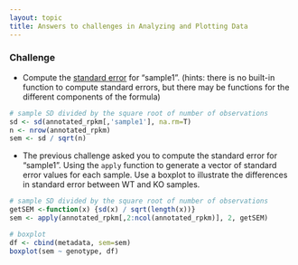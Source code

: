 ```yaml
---
layout: topic
title: Answers to challenges in Analyzing and Plotting Data
---
```


### Challenge {.challenge}
* Compute the [standard error](http://en.wikipedia.org/wiki/Standard_error) for "sample1". (hints: there is no built-in function to compute standard errors, but there may be functions for the different components of the formula)

```r
# sample SD divided by the square root of number of observations
sd <- sd(annotated_rpkm[,'sample1'], na.rm=T)
n <- nrow(annotated_rpkm)
sem <- sd / sqrt(n)
```


*  The previous challenge asked you to compute the standard error for "sample1". Using the `apply` function to generate a vector of standard error values for each sample. Use a boxplot to illustrate the differences in standard error between WT and KO samples. 

```r

# sample SD divided by the square root of number of observations
getSEM <-function(x) {sd(x) / sqrt(length(x))}
sem <- apply(annotated_rpkm[,2:ncol(annotated_rpkm)], 2, getSEM)

# boxplot
df <- cbind(metadata, sem=sem)
boxplot(sem ~ genotype, df)
```

